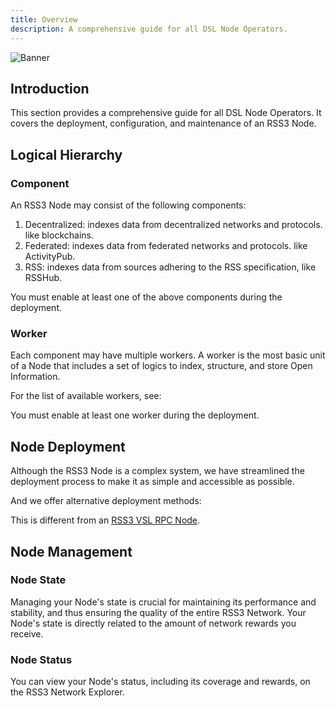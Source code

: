 ```yaml
---
title: Overview
description: A comprehensive guide for all DSL Node Operators.
---
```


![Banner](./assets/deployment-banner.png)

## Introduction

This section provides a comprehensive guide for all DSL Node Operators.
It covers the deployment, configuration, and maintenance of an RSS3 Node.

## Logical Hierarchy

### Component

An RSS3 Node may consist of the following components:
1. Decentralized: indexes data from decentralized networks and protocols. like blockchains.
1. Federated: indexes data from federated networks and protocols. like ActivityPub.
1. RSS: indexes data from sources adhering to the RSS specification, like RSSHub.

<Callout type="warn">You must enable at least one of the above components during the deployment.</Callout>

### Worker

Each component may have multiple workers.
A worker is the most basic unit of a Node that includes a set of logics to index, structure, and store Open Information.

For the list of available workers, see:
<Card
    href="./dsl/worker"
    title="Worker"
    description="Understanding how a worker functions."
  />
  
<Callout type="warn">You must enable at least one worker during the deployment.</Callout>

## Node Deployment

Although the RSS3 Node is a complex system, we have streamlined the deployment process to make it as simple and accessible as possible.

<Card
    href="./operator/deployment/guide"
    title="Deploy a DSL Node"
    description="An easy guide for deploying an RSS3 Node on the Data Sublayer."
  />

And we offer alternative deployment methods:

<Cards>
  <Card
    href="./operator/deployment/light-mode"
    title="Light Mode"
    description="Learn how to deploy an RSS3 Node in light mode."
  />

  <Card
    href="./operator/deployment/serverless"
    title="Serverless"
    description="An easy guide for deploying an RSS3 Node on serverless platforms."
  />
</Cards>

<Callout type="error">This is different from an [RSS3 VSL RPC Node](/guide/vsl/deployment).</Callout>

## Node Management

### Node State

Managing your Node's state is crucial for maintaining its performance and stability, and thus ensuring the quality of the entire RSS3 Network.
Your Node's state is directly related to the amount of network rewards you receive.

<Card
    href="./operator/management/node-state-map"
    title="Node State Map"
    description="Understanding and managing your Node's state."
  />

### Node Status

You can view your Node's status, including its coverage and rewards, on the RSS3 Network Explorer.

<Card
    href="./operator/management/node-status"
    title="Node Status"
    description="Learn how to view your Node's status."
  />